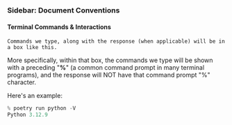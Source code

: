 
### Sidebar: Document Conventions

#### Terminal Commands & Interactions

```
Commands we type, along with the response (when applicable) will be in a box like this.
```

More specifically, within that box, the commands we type will be shown with a preceding "**%**" 
(a common command prompt in many terminal programs), and the response will NOT have that command 
prompt "%" character.

Here's an example:

```js
% poetry run python -V
Python 3.12.9
```

